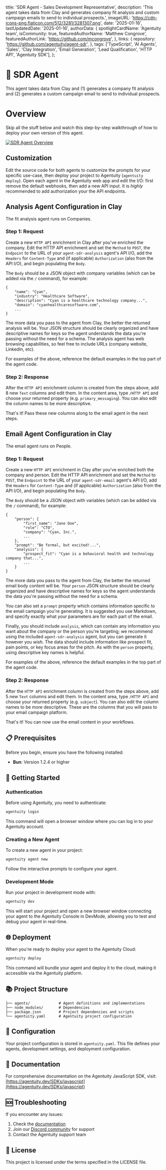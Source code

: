   title: 'SDR Agent - Sales Development Representative',
  description: 'This agent takes data from Clay and generates company fit analysis and custom campaign emails to send to individual prospects.',
  imageURL: 'https://cdn-icons-png.flaticon.com/512/3281/3281307.png',
  date: '2025-01-16',
  lastUpdatedDate: '2025-01-16',
  authorData: {
    spotlightCardName: 'Agentuity team',
    isCommunity: true,
    featuredAuthorName: 'Matthew Congrove',
    featuredAuthorLink: 'https://github.com/mcongrove',
  },
  links: {
    repository: 'https://github.com/agentuity/agent-sdr',
  },
  tags: ['TypeScript', 'AI Agents', 'Sales', 'Clay Integration', 'Email Generation', 'Lead Qualification', 'HTTP API', 'Agentuity SDK'],
};

# 🤖 SDR Agent

This agent takes data from Clay and (1) generates a company fit analysis and (2) generates a custom campaign email to send to individual prospects.

# Overview

Skip all the stuff below and watch this step-by-step walkthrough of how to deploy your own version of this agent.

[![SDR Agent Overview](http://img.youtube.com/vi/T4suMYbKuSo/0.jpg)](http://www.youtube.com/watch?v=T4suMYbKuSo "SDR Agent Overview")

## Customization

Edit the source code for both agents to customize the prompts for your specific use-case, then deploy your project to Agentuity (`agentuity deploy`). Open each agent in the Agentuity web app and edit the I/O: first remove the default webhooks, then add a new API input. It is _highly_ recommended to add authorization your the API endpoints.

## Analysis Agent Configuration in Clay

The fit analysis agent runs on Companies.

### Step 1: Request

Create a new `HTTP API` enrichment in Clay after you've enriched the company. Edit the HTTP API enrichment and set the `Method` to `POST`, the `Endpoint` to the URL of your `agent-sdr-analysis` agent's API I/O, add the `Headers` for `Content-Type` and (if applicable) `Authorization` (also from the API I/O), and begin populating the `Body`.

The `Body` should be a JSON object with company variables (which can be added via the `/` command), for example:

```
{
    "name": "Cyan",
    "industry": "Healthcare Software",
    "description": "Cyan is a healthcare technology company...",
    "domain": "cyanhealthcaresoftware.com",
    ...
}
```

The more data you pass to the agent from Clay, the better the returned analysis will be. Your JSON structure should be clearly organized and have descriptive names for keys so the agent understands the data you're passing without the need for a schema. The analysis agent has web browsing capabilities, so feel free to include URLs (company website, LinkedIn, etc).

For examples of the above, reference the default examples in the top part of the agent code.

### Step 2: Response

After the `HTTP API` enrichment column is created from the steps above, add 8 new `Text` columns and edit them. In the content area, type `/HTTP API` and choose your returned property (e.g. `primary_messaging`). You can also edit the column names to be more descriptive.

That's it! Pass these new columns along to the email agent in the next steps.

## Email Agent Configuration in Clay

The email agent runs on People.

### Step 1: Request

Create a new `HTTP API` enrichment in Clay after you've enriched both the company and person. Edit the HTTP API enrichment and set the `Method` to `POST`, the `Endpoint` to the URL of your `agent-sdr-email` agent's API I/O, add the `Headers` for `Content-Type` and (if applicable) `Authorization` (also from the API I/O), and begin populating the `Body`.

The `Body` should be a JSON object with variables (which can be added via the `/` command), for example:

```
{
    "person": {
        "first_name": "Jane Doe",
        "role": "CTO",
        "company": "Cyan, Inc.",
        ...
    },
    "prompt": "Be formal, but excited!...",
    "analysis": {
        "prospect_fit": "Cyan is a behavioral health and technology company that...",
        ...
    }
}
```

The more data you pass to the agent from Clay, the better the returned email body content will be. Your `person` JSON structure should be clearly organized and have descriptive names for keys so the agent understands the data you're passing without the need for a schema.

You can also set a `prompt` property which contains information specific to the email campaign you're generating. It is suggested you use Markdown, and specify exactly what your parameters are for each part of the email.

Finally, you should include `analysis`, which can contain any information you want about the company or the person you're targeting; we recommend using the included `agent-sdr-analysis` agent, but you can generate it however you wish. The data should include information like prospect fit, pain points, or key focus areas for the pitch. As with the `person` property, using descriptive key names is helpful.

For examples of the above, reference the default examples in the top part of the agent code.

### Step 2: Response

After the `HTTP API` enrichment column is created from the steps above, add 5 new `Text` columns and edit them. In the content area, type `/HTTP API` and choose your returned property (e.g. `subject`). You can also edit the column names to be more descriptive. These are the columns that you will pass to your email campaign platform.

That's it! You can now use the email content in your workflows.

## 📋 Prerequisites

Before you begin, ensure you have the following installed:

- **Bun**: Version 1.2.4 or higher

## 🚀 Getting Started

### Authentication

Before using Agentuity, you need to authenticate:

```bash
agentuity login
```

This command will open a browser window where you can log in to your Agentuity account.

### Creating a New Agent

To create a new agent in your project:

```bash
agentuity agent new
```

Follow the interactive prompts to configure your agent.

### Development Mode

Run your project in development mode with:

```bash
agentuity dev
```

This will start your project and open a new browser window connecting your agent to the Agentuity Console in DevMode, allowing you to test and debug your agent in real-time.

## 🌐 Deployment

When you're ready to deploy your agent to the Agentuity Cloud:

```bash
agentuity deploy
```

This command will bundle your agent and deploy it to the cloud, making it accessible via the Agentuity platform.

## 📚 Project Structure

```
├── agents/             # Agent definitions and implementations
├── node_modules/       # Dependencies
├── package.json        # Project dependencies and scripts
└── agentuity.yaml      # Agentuity project configuration
```

## 🔧 Configuration

Your project configuration is stored in `agentuity.yaml`. This file defines your agents, development settings, and deployment configuration.

## 📖 Documentation

For comprehensive documentation on the Agentuity JavaScript SDK, visit:
[https://agentuity.dev/SDKs/javascript](https://agentuity.dev/SDKs/javascript)

## 🆘 Troubleshooting

If you encounter any issues:

1. Check the [documentation](https://agentuity.dev/SDKs/javascript)
2. Join our [Discord community](https://discord.gg/agentuity) for support
3. Contact the Agentuity support team

## 📝 License

This project is licensed under the terms specified in the LICENSE file.

